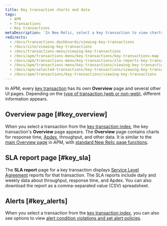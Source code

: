 ```yaml
---
title: Key transaction charts and data
tags:
  - APM
  - Transactions
  - Key transactions
metaDescription: 'In New Relic, select a key transaction to view charts for response time, Apdex, and throughput, and other data details.'
redirects:
  - /docs/transactions-dashboards/viewing-key-transactions
  - /docs/site/viewing-key-transactions
  - /docs/transactions-menu/viewing-key-transactions
  - /docs/apm/transactions-menu/key-transactions/key-transactions-map
  - /docs/apm/transactions-menu/key-transactions/sla-reports-key-transactions
  - /docs/apm/transactions-menu/key-transactions/viewing-key-transactions
  - /docs/apm/selected-transactions/key-transactions/viewing-key-transactions
  - /docs/apm/transactions/key-transactions/viewing-key-transactions
---
```


In APM, every [key transaction](/docs/apm/transactions/key-transactions/key-transactions-tracking-important-transactions-or-events) has its own **Overview** page and several other UI pages. Depending on the [type of transaction (web or non-web)](/docs/apm/transactions/intro-transactions/transactions-new-relic-apm), different information appears.

## Overview page [#key_overview]

When you select a transaction from the [key transaction index](/docs/apm/transactions/key-transactions/key-transactions-tracking-important-transactions-or-events#find), the key transaction's **Overview** page appears. The **Overview** page contains charts for response time, [Apdex](/docs/apm/new-relic-apm/apdex/apdex-measuring-user-satisfaction), throughput, and other data. It is similar to the [main Overview page](/docs/apm/applications-menu/monitoring/apm-overview-page) in APM, with [standard New Relic page functions](/docs/data-analysis/user-interface-functions/view-your-data/standard-page-functions).

## SLA report page [#key_sla]

The **SLA report** page for a key transaction displays [Service Level Agreement](/docs/apm/reports/service-level-agreements/apm-sla-reports-dashboard) reports for that transaction. The SLA reports include daily and weekly data about throughput, response time, and Apdex. You can also download the report as a comma-separated value (CSV) spreadsheet.

## Alerts [#key_alerts]

When you select a transaction from the [key transaction index](/docs/apm/transactions/key-transactions/key-transactions-tracking-important-transactions-or-events#find), you can also see options to view [alert condition violations and set alert policies](/docs/apm/transactions/key-transactions/view-key-transactions-alert-information).
